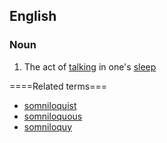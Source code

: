 ==English==

===Noun===
{{en-noun|-}}

# The act of [[talking]] in one's [[sleep]]

====Related terms===
*[[somniloquist]]
*[[somniloquous]]
*[[somniloquy]]